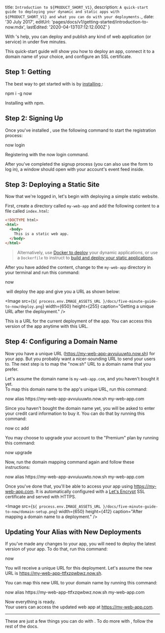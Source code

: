 
  title: `Introduction to ${PRODUCT_SHORT_V1}`,
  description: `A quick-start guide to deploying your dynamic and static apps with ${PRODUCT_SHORT_V1} and what you can do with your deployments.`,
  date: '30 July 2017',
  editUrl: 'pages/docs/v1/getting-started/introduction-to-now.mdx',
  lastEdited: '2020-04-13T07:12:12.000Z'
}

With <ProductNameShortV1 />'s help, you can deploy and publish any kind of web application (or service) in
under five minutes.

This quick-start guide will show you how to deploy an app, connect it to a
domain name of your choice, and configure an SSL certificate.

## Step 1: Getting <ProductNameWrapper name={PRODUCT_SHORT_V1} />

The best way to get started with <ProductNameShortV1 /> is by [installing <CliV1 />](/download):

<TerminalInput>npm i -g now</TerminalInput>
<Caption>
  Installing <CliV1 /> with npm.
</Caption>

## Step 2: Signing Up

Once you've installed <CliV1 />, use the following command to start the registration process:

<TerminalInput>now login</TerminalInput>
<Caption>
  Registering with the <InlineCode>now login</InlineCode> command.
</Caption>

After you've completed the signup process (you can also use the form
to log in), a window should open with your account's event feed inside.

## Step 3: Deploying a Static Site

Now that we're logged in, let's begin with deploying a
simple static website.

First, create a directory called `my-web-app` and add the following content to a file called `index.html`:

```html
<!DOCTYPE html>
<html>
  <body>
    This is a static web app.
  </body>
</html>
```

> Alternatively, use [Docker to deploy](https://github.com/zeit/now-examples#serverless-docker-v2) your dynamic applications, or use a `Dockerfile` to instruct <ProductNameShortV1 /> to [build and deploy your static applications](/docs/static-deployments/builds/building-with-now).

After you have added the content, change to the `my-web-app` directory in your terminal and run this command:

<TerminalInput>now</TerminalInput>

​<ProductNameShortV1 /> will deploy the app and give you a URL as shown below:

<Image
  src={`${
    process.env.IMAGE_ASSETS_URL
  }/docs/five-minute-guide-to-now/deploy.png`}
  width={650}
  height={255}
  caption="Getting a unique URL after the deployment."
/>

This is a URL for the current deployment of the app. You can access this version of the app anytime with this URL.

## Step 4: Configuring a Domain Name

Now you have a unique URL (<https://my-web-app-avvuiuuwto.now.sh>) for your app. But you probably want a nicer-sounding URL to send your users to. The next step is to map the "now.sh" URL to a domain name that you prefer.

Let's assume the domain name is `my-web-app.com`, and you haven't bought it yet. <br/>
To map this domain name to the app's unique URL, run this command:

<TerminalInput>
  now alias https://my-web-app-avvuiuuwto.now.sh my-web-app.com
</TerminalInput>

Since you haven't bought the domain name yet, you will be asked to enter your credit card information to buy it.
You can do that by running this command:

<TerminalInput>now cc add</TerminalInput>

You may choose to upgrade your account to the "Premium" plan by running this command:

<TerminalInput>now upgrade</TerminalInput>

Now, run the domain mapping command again and follow these instructions:

<TerminalInput>
  now alias https://my-web-app-avvuiuuwto.now.sh my-web-app.com
</TerminalInput>

Once you've done that, you'll be able to access your app using <https://my-web-app.com>.
It is automatically configured with a [Let's Encrypt](https://letsencrypt.org/) SSL certificate and served with HTTPS.

<Image
  src={`${
    process.env.IMAGE_ASSETS_URL
  }/docs/five-minute-guide-to-now/domain-setup.png`}
  width={650}
  height={412}
  caption="After mapping a domain name to a deployment."
/>

## Updating Your Alias with New Deployments

If you've made any changes to your app, you will need to deploy the latest version of your app. To do that, run this command:

<TerminalInput>now</TerminalInput>

You will receive a unique URL for this deployment. Let's assume the new URL is <https://my-web-app-ttfxzqwbwz.now.sh>.

You can map this new URL to your domain name by running this command:

<TerminalInput>
  now alias https://my-web-app-ttfxzqwbwz.now.sh my-web-app.com
</TerminalInput>

Now everything is ready.<br/>
Your users can access the updated web app at <https://my-web-app.com>.

---

These are just a few things you can do with <ProductNameShortV1 />. To do more with <ProductNameShortV1 />, follow the rest of the docs.

